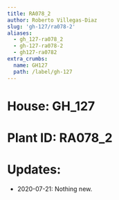 ```yaml
---
title: RA078_2
author: Roberto Villegas-Diaz
slug: 'gh-127/ra078-2'
aliases:
  - gh_127-ra078_2
  - gh-127-ra078-2
  - gh127-ra0782
extra_crumbs:
  name: GH127
  path: /label/gh-127
---
```


# **House**: GH_127
# **Plant ID**: RA078_2
# **Updates**: 
 - 2020-07-21: Nothing new.
